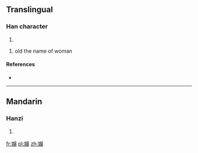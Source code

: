 {{also|婂}}
==Translingual==

===Han character===
{{Han char|rn=38|rad=女|as=14|sn=17|four=|canj=女女火月 (VVFB)|ids=⿰[[女]][[綿]]}}

# {{defn|Han|sort=女14}}

# old the name of woman

====References====
* {{Han ref|kx=0273.130|dkj=06837|hdz=21088.060|uh=5B35|ud=23349}}

----

==Mandarin==

===Hanzi===
{{cmn-hanzi|pin=[[mián]] ([[mian2]])|wg=mien<sup>2</sup>}}

# {{defn|lang=cmn|sort=女14}}

[[fr:嬵]]
[[pl:嬵]]
[[zh:嬵]]